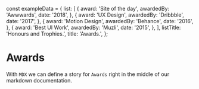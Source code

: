 const exampleData = {
  list: [
    {
      award: 'Site of the day',
      awardedBy: 'Awwwards',
      date: '2018',
    },
    {
      award: 'UX Design',
      awardedBy: 'Dribbble',
      date: '2017',
    },
    {
      award: 'Motion Design',
      awardedBy: 'Behance',
      date: '2016',
    },
    {
      award: 'Best UI Work',
      awardedBy: 'Muzli',
      date: '2015',
    },
  ],
  listTitle: 'Honours and Trophies.',
  title: 'Awards.',
};

<Meta
  title='Blocks / Content / Awards'
  component={Awards}
  decorators={[withThemeProvider]}
/>

# Awards

With `MDX` we can define a story for `Awards` right in the middle of our
markdown documentation.

<Preview>
  <Story name='Default'>
    <Awards
      listTitle={exampleData.listTitle}
      list={exampleData.list}
      title={exampleData.title}
    />
  </Story>
</Preview>
